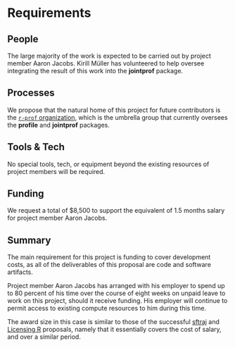 # Requirements
<!-- 
An idea of what is required to make the project actually happen
-->

## People
<!--
Who needs to be involved, what's the proposed structure, what will it take to get their involvement?
-->

The large majority of the work is expected to be carried out by project member
Aaron Jacobs. Kirill Müller has volunteered to help oversee integrating the
result of this work into the **jointprof** package.

## Processes
<!-- 
What processes need to be put in place e.g. codes of conduct, regular ISC meetings, handover to the community at large?
-->

We propose that the natural home of this project for future contributors is the
[`r-prof` organization](https://github.com/r-prof), which is the umbrella
group that currently oversees the **profile** and **jointprof** packages.

## Tools & Tech
<!--
What is going to be needed to deliver this project? 

Will cloud computing be used - if yes are there are necessary components that will be deciding factors between providers?

Are there tools or tech that don't exist that will be produced to facilitate the project?
-->

No special tools, tech, or equipment beyond the existing resources of project
members will be required.

## Funding
<!-- 
[TO DO] THE GUIDANCE IS PRETTY UNCLEAR, ESP IN LIGHT OF GABOR'S PROPOSAL VS AWARD SIZE

-->

We request a total of $8,500 to support the equivalent of 1.5 months salary for
project member Aaron Jacobs.

## Summary
<!--
A summary of the requirements that contextualises the costs
-->

The main requirement for this project is funding to cover development costs, as
all of the deliverables of this proposal are code and software artifacts.

Project member Aaron Jacobs has arranged with his employer to spend up to 80
percent of his time over the course of eight weeks on unpaid leave to work on
this project, should it receive funding. His employer will continue to permit
access to existing compute resources to him during this time.

The award size in this case is similar to those of the successful
[sftraj](https://github.com/mablab/sftraj-proposal) and [Licensing
R](https://github.com/ThinkR-open/isc-proposal-licence) proposals, namely that
it essentially covers the cost of salary, and over a similar period.
